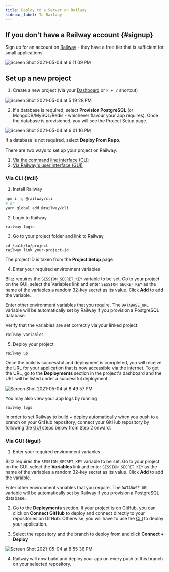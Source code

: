 ```yaml
---
title: Deploy to a Server on Railway
sidebar_label: To Railway
---
```


## If you don't have a Railway account {#signup}

Sign up for an account on [Railway](https://railway.app) - they have a
   free tier that is sufficient for small applications.

![Screen Shot 2021-05-04 at 6 11 09 PM](https://user-images.githubusercontent.com/19371989/117007314-13ee3580-ad1c-11eb-9705-2ca9b5f545bd.png)

## Set up a new project

1. Create a new project (via your
   [Dashboard](https://railway.app/dashboard) or `⌘ + /` shortcut)

![Screen Shot 2021-05-04 at 5 19 28 PM](https://user-images.githubusercontent.com/19371989/117007376-28323280-ad1c-11eb-90a5-9fa5c165f5df.png)

2. If a database is required, select **Provision PostgreSQL** (or
   MongoDB/MySQL/Redis - whichever flavour your app requires). Once the
   database is provisioned, you will see the Project Setup page.

![Screen Shot 2021-05-04 at 6 01 16 PM](https://user-images.githubusercontent.com/19371989/117007600-6deefb00-ad1c-11eb-876c-22a374c1f535.png)

If a database is not required, select **Deploy From Repo**.

There are two ways to set up your project on Railway:

1. [Via the command line interface (CLI)](#cli)
2. [Via Railway's user interface (GUI)](#gui)

### Via CLI {#cli}

1. Install Railway

```bash
npm i -g @railway/cli
# or
yarn global add @railway/cli
```

2. Login to Railway

```
railway login
```

3. Go to your project folder and link to Railway

```
cd /path/to/project
railway link your-project-id
```

The project ID is taken from the **Project Setup** page.

4. Enter your required environment variables

Blitz requires the `SESSION_SECRET_KEY` variable to be set. Go to your
project on the GUI, select the Variables link and enter
`SESSION_SECRET_KEY` as the name of the variables a random 32-key secret
as its value. Click **Add** to add the variable.

Enter other environment variables that you require. The `DATABASE_URL`
variable will be automatically set by Railway if you provision a
PostgreSQL database.

Verify that the variables are set correctly via your linked project:

```
railway variables
```

5. Deploy your project

```
railway up
```

Once the build is successful and deployment is completed, you will receive
the URL for your application that is now accessible via the internet. To
get the URL, go to the **Deployments** section in the project's dashboard
and the URL will be listed under a successful deployment.

![Screen Shot 2021-05-04 at 8 49 57 PM](https://user-images.githubusercontent.com/19371989/117007722-8e1eba00-ad1c-11eb-9a9e-91908e4c281c.png)

You may also view your app logs by running

```
railway logs
```

In order to set Railway to build + deploy automatically when you push to a
branch on your GitHub repository, connect your GitHub repository by
following the [GUI](#gui) steps below from Step 2 onward.

### Via GUI {#gui}

1. Enter your required environment variables

Blitz requires the `SESSION_SECRET_KEY` variable to be set. Go to your
project on the GUI, select the **Variables** link and enter
`SESSION_SECRET_KEY` as the name of the variables a random 32-key secret
as its value. Click **Add** to add the variable.

Enter other environment variables that you require. The `DATABASE_URL`
variable will be automatically set by Railway if you provision a
PostgreSQL database.

2. Go to the **Deployments** section. If your project is on GitHub, you
   can click on **Connect GitHub** to deploy and connect directly to your
   repositories on GitHub. Otherwise, you will have to use the [CLI](#cli)
   to deploy your application.

3. Select the repository and the branch to deploy from and click
   **Connect + Deploy**

![Screen Shot 2021-05-04 at 8 55 36 PM](https://user-images.githubusercontent.com/19371989/117007814-a5f63e00-ad1c-11eb-84d6-d75019930ea1.png)

4. Railway will now build and deploy your app on every push to this branch
   on your selected repository.
